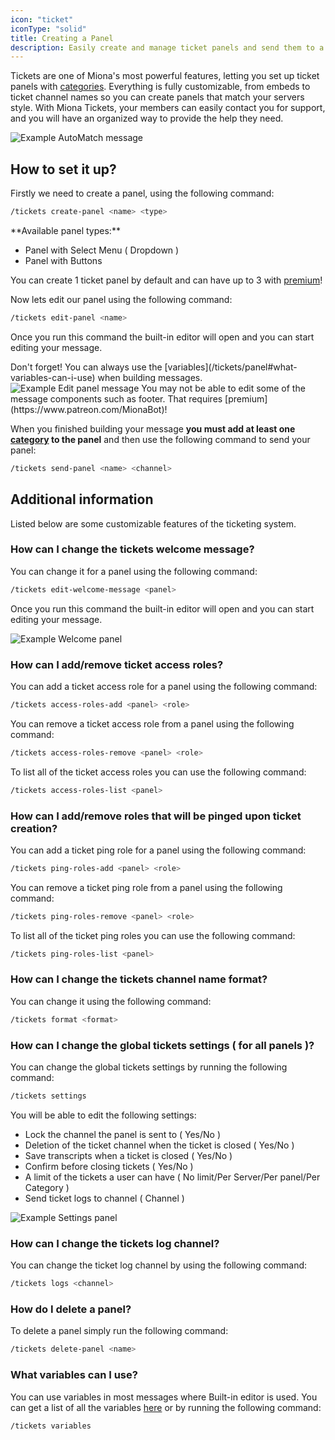 ```yaml
---
icon: "ticket"
iconType: "solid"
title: Creating a Panel
description: Easily create and manage ticket panels and send them to a dedicated channel in your server.
---
```


Tickets are one of Miona's most powerful features, letting you set up ticket panels with [categories](/tickets/category). Everything is fully customizable, from embeds to ticket channel names so you can create panels that match your servers style. With Miona Tickets, your members can easily contact you for support, and you will have an organized way to provide the help they need.

<Frame>
    <img src="/images/tickets/example-panel.png" alt="Example AutoMatch message"/>
</Frame>

## How to set it up?

Firstly we need to create a panel, using the following command:
```sh
/tickets create-panel <name> <type>
```
<Note>
**Available panel types:**

- Panel with Select Menu ( Dropdown )
- Panel with Buttons

You can create 1 ticket panel by default and can have up to 3 with [premium](https://www.patreon.com/MionaBot)!
</Note>

Now lets edit our panel using the following command:
```sh
/tickets edit-panel <name>
```

Once you run this command the built-in editor will open and you can start editing your message.

<Tip>
Don't forget! You can always use the [variables](/tickets/panel#what-variables-can-i-use) when building messages.
</Tip>

<Frame>
    <img src="/images/tickets/example-editpanel.png" alt="Example Edit panel message"/>
</Frame>

<Note>
You may not be able to edit some of the message components such as footer. That requires [premium](https://www.patreon.com/MionaBot)!
</Note>

When you finished building your message **you must add at least one [category](/tickets/category) to the panel** and then use the following command to send your panel:
```sh
/tickets send-panel <name> <channel>
```

## Additional information

Listed below are some customizable features of the ticketing system.

### How can I change the tickets welcome message?

You can change it for a panel using the following command:
```sh
/tickets edit-welcome-message <panel>
```

Once you run this command the built-in editor will open and you can start editing your message.

<Frame>
    <img src="/images/tickets/example-welcome.png" alt="Example Welcome panel"/>
</Frame>

### How can I add/remove ticket access roles?

You can add a ticket access role for a panel using the following command:
```sh
/tickets access-roles-add <panel> <role>
```

You can remove a ticket access role from a panel using the following command:
```sh
/tickets access-roles-remove <panel> <role>
```

To list all of the ticket access roles you can use the following command: 

```sh
/tickets access-roles-list <panel>
```

### How can I add/remove roles that will be pinged upon ticket creation?

You can add a ticket ping role for a panel using the following command:
```sh
/tickets ping-roles-add <panel> <role>
```

You can remove a ticket ping role from a panel using the following command:
```sh
/tickets ping-roles-remove <panel> <role>
```

To list all of the ticket ping roles you can use the following command: 

```sh
/tickets ping-roles-list <panel>
```

### How can I change the tickets channel name format?

You can change it using the following command:
```sh
/tickets format <format>
```

### How can I change the global tickets settings ( for all panels )?

You can change the global tickets settings by running the following command:
```sh
/tickets settings
```

You will be able to edit the following settings:

- Lock the channel the panel is sent to ( Yes/No )
- Deletion of the ticket channel when the ticket is closed ( Yes/No )
- Save transcripts when a ticket is closed ( Yes/No )
- Confirm before closing tickets ( Yes/No )
- A limit of the tickets a user can have ( No limit/Per Server/Per panel/Per Category )
- Send ticket logs to channel ( Channel )

<Frame>
    <img src="/images/tickets/example-settings.png" alt="Example Settings panel"/>
</Frame>

### How can I change the tickets log channel?

You can change the ticket log channel by using the following command:
```sh
/tickets logs <channel>
```

### How do I delete a panel?

To delete a panel simply run the following command:
```sh
/tickets delete-panel <name> 
```

### What variables can I use?

You can use variables in most messages where Built-in editor is used. You can get a list of all the variables [here](/variables) or by running the following command:
```sh
/tickets variables 
```